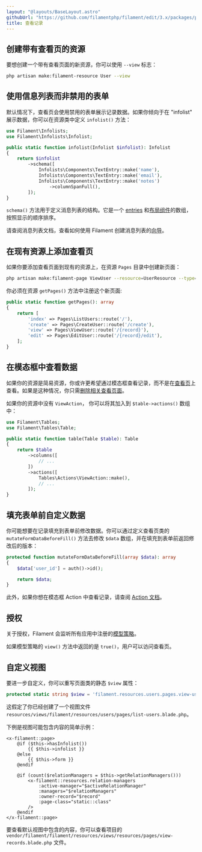 ```yaml
---
layout: "@layouts/BaseLayout.astro"
githubUrl: "https://github.com/filamentphp/filament/edit/3.x/packages/panels/docs/03-resources/05-viewing-records.md"
title: 查看记录
---
```


## 创建带有查看页的资源

要想创建一个带有查看页面的新资源，你可以使用 `--view` 标志：

```bash
php artisan make:filament-resource User --view
```

## 使用信息列表而非禁用的表单

默认情况下，查看页会使用禁用的表单展示记录数据。如果你倾向于在 "infolist" 展示数据，你可以在资源类中定义 `infolist()` 方法：


```php
use Filament\Infolists;
use Filament\Infolists\Infolist;

public static function infolist(Infolist $infolist): Infolist
{
    return $infolist
        ->schema([
            Infolists\Components\TextEntry::make('name'),
            Infolists\Components\TextEntry::make('email'),
            Infolists\Components\TextEntry::make('notes')
                ->columnSpanFull(),
        ]);
}
```

`schema()` 方法用于定义消息列表的结构。它是一个 [entries](../../infolists/entries/getting-started#available-entries) 和[布局组件](../../infolists/layout/getting-started#available-layout-components)的数组，按照显示的顺序排序。

请查阅消息列表文档，查看如何使用 Filament 创建消息列表的[向导](../../infolists/getting-started)。

## 在现有资源上添加查看页

如果你要添加查看页面到现有的资源上，在资源 `Pages` 目录中创建新页面：

```bash
php artisan make:filament-page ViewUser --resource=UserResource --type=ViewRecord
```

你必须在资源 `getPages()` 方法中注册这个新页面:

```php
public static function getPages(): array
{
    return [
        'index' => Pages\ListUsers::route('/'),
        'create' => Pages\CreateUser::route('/create'),
        'view' => Pages\ViewUser::route('/{record}'),
        'edit' => Pages\EditUser::route('/{record}/edit'),
    ];
}
```

## 在模态框中查看数据

如果你的资源是简易资源，你或许更希望通过模态框查看记录，而不是在[查看页](viewing-records)上查看。如果是这种情况，你只需[删除相关查看页面](getting-started#删除资源页)。

如果你的资源中没有 `ViewAction`， 你可以将其加入到 `$table->actions()` 数组中：

```php
use Filament\Tables;
use Filament\Tables\Table;

public static function table(Table $table): Table
{
    return $table
        ->columns([
            // ...
        ])
        ->actions([
            Tables\Actions\ViewAction::make(),
            // ...
        ]);
}
```

## 填充表单前自定义数据

你可能想要在记录填充到表单前修改数据。你可以通过定义查看页类的 `mutateFormDataBeforeFill()` 方法去修改 `$data` 数组，并在填充到表单前返回修改后的版本：

```php
protected function mutateFormDataBeforeFill(array $data): array
{
    $data['user_id'] = auth()->id();

    return $data;
}
```

此外，如果你想在模态框 Action 中查看记录，请查阅 [Action 文档](../../actions/prebuilt-actions/view#填充表单前自定义数据)。

## 授权

关于授权，Filament 会监听所有应用中注册的[模型策略](https://laravel.com/docs/authorization#creating-policies)。

如果模型策略的 `view()` 方法中返回的是 `true()`，用户可以访问查看页。

## 自定义视图

要进一步自定义，你可以重写页面类的静态 `$view` 属性：

```php
protected static string $view = 'filament.resources.users.pages.view-user';
```

这假定了你已经创建了一个视图文件 `resources/views/filament/resources/users/pages/list-users.blade.php`。

下例是视图可能包含内容的简单示例：

```blade
<x-filament::page>
    @if ($this->hasInfolist())
        {{ $this->infolist }}
    @else
        {{ $this->form }}
    @endif

    @if (count($relationManagers = $this->getRelationManagers()))
        <x-filament::resources.relation-managers
            :active-manager="$activeRelationManager"
            :managers="$relationManagers"
            :owner-record="$record"
            :page-class="static::class"
        />
    @endif
</x-filament::page>
```

要查看默认视图中包含的内容，你可以查看项目的 `vendor/filament/filament/resources/views/resources/pages/view-records.blade.php` 文件。
